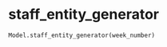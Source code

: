 # staff_entity_generator { #iapt_classes.Model.staff_entity_generator }

```python
Model.staff_entity_generator(week_number)
```

